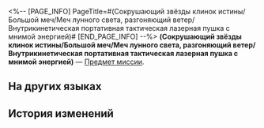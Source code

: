 <%-- [PAGE_INFO]
PageTitle=#(Сокрушающий звёзды клинок истины/Большой меч/Меч лунного света, разгоняющий ветер/Внутрикинетическая портативная тактическая лазерная пушка с мнимой энергией)#
[END_PAGE_INFO] --%>
{{Предмет Инфобокс
|id          = 140305
|Изображение = Предмет (Сокрушающий звёзды клинок истины-Большой меч-Меч лунного света, разгоняющий ветер-Внутрикинетическая портативная тактическая лазерная пушка с мнимой энергией).png
|Тип         = Предмет миссии
|Инвентарь   = Миссии
|Редкость    = 3
|Эффект      = 
|Описание    = В сценарии господина Сияня это оружие, которое совместными усилиями отлили вы и (Дань Хэн/Холодный Дракон/Верховный старейшина MK2000/Ван Ванов). (Сокрушающий звёзды клинок истины/Большой меч/Меч лунного света, разгоняющий ветер/Внутрикинетическая портативная тактическая лазерная пушка с мнимой энергией) - определённо необыкновенный предмет, об этом с уверенностью можно судить по поблёкшему мрачному виду оружия, который явно свидетельствует о большом прошлом.<br />В действительности это игрушечное лазерное оружие, принадлежащее племяннице господина Сияня. Он отнял игрушку у ребёнка и посадил на ней все батарейки, за это девочка не разговаривала с ним три дня. (Позже он заменил батарейки и вернул оружие племяннице - она больше не обижается.)
}}
'''(Сокрушающий звёзды клинок истины/Большой меч/Меч лунного света, разгоняющий ветер/Внутрикинетическая портативная тактическая лазерная пушка с мнимой энергией)''' — [[Предмет миссии]].

==На других языках==
{{На других языках
|en   = (Сокрушающий звёзды клинок истины/Большой меч/Меч лунного света, разгоняющий ветер/Внутрикинетическая портативная тактическая лазерная пушка с мнимой энергией)
|zhs  = (Сокрушающий звёзды клинок истины/Большой меч/Меч лунного света, разгоняющий ветер/Внутрикинетическая портативная тактическая лазерная пушка с мнимой энергией)
|zht  = (Сокрушающий звёзды клинок истины/Большой меч/Меч лунного света, разгоняющий ветер/Внутрикинетическая портативная тактическая лазерная пушка с мнимой энергией)
|ja   = (Сокрушающий звёзды клинок истины/Большой меч/Меч лунного света, разгоняющий ветер/Внутрикинетическая портативная тактическая лазерная пушка с мнимой энергией)
|ko   = (Сокрушающий звёзды клинок истины/Большой меч/Меч лунного света, разгоняющий ветер/Внутрикинетическая портативная тактическая лазерная пушка с мнимой энергией)
|es   = (Сокрушающий звёзды клинок истины/Большой меч/Меч лунного света, разгоняющий ветер/Внутрикинетическая портативная тактическая лазерная пушка с мнимой энергией)
|fr   = (Сокрушающий звёзды клинок истины/Большой меч/Меч лунного света, разгоняющий ветер/Внутрикинетическая портативная тактическая лазерная пушка с мнимой энергией)
|ru   = (Сокрушающий звёзды клинок истины/Большой меч/Меч лунного света, разгоняющий ветер/Внутрикинетическая портативная тактическая лазерная пушка с мнимой энергией)
|th   = (Сокрушающий звёзды клинок истины/Большой меч/Меч лунного света, разгоняющий ветер/Внутрикинетическая портативная тактическая лазерная пушка с мнимой энергией)
|vi   = (Сокрушающий звёзды клинок истины/Большой меч/Меч лунного света, разгоняющий ветер/Внутрикинетическая портативная тактическая лазерная пушка с мнимой энергией)
|de   = (Сокрушающий звёзды клинок истины/Большой меч/Меч лунного света, разгоняющий ветер/Внутрикинетическая портативная тактическая лазерная пушка с мнимой энергией)
|id   = (Сокрушающий звёзды клинок истины/Большой меч/Меч лунного света, разгоняющий ветер/Внутрикинетическая портативная тактическая лазерная пушка с мнимой энергией)
|pt   = (Сокрушающий звёзды клинок истины/Большой меч/Меч лунного света, разгоняющий ветер/Внутрикинетическая портативная тактическая лазерная пушка с мнимой энергией)
}}

==История изменений==
{{История изменений|3.5}}